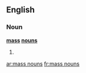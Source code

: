 ==English==

===Noun===
'''[[mass]] [[nouns]]'''

# {{plural of|mass noun}}

[[ar:mass nouns]]
[[fr:mass nouns]]
